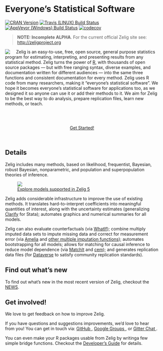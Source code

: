 Everyone's Statistical Software
==========================================

[![CRAN Version](http://www.r-pkg.org/badges/version/Zelig)](http://cran.r-project.org/package=Zelig)
[![Travis (LINUX) Build Status](https://travis-ci.org/IQSS/Zelig.svg?branch=master)](https://travis-ci.org/IQSS/Zelig)
[![AppVeyor (Windows) Build Status](https://ci.appveyor.com/api/projects/status/github/IQSS/Zelig?branch=master&svg=true)](https://ci.appveyor.com/project/IQSS/Zelig)
[![codecov](https://codecov.io/gh/IQSS/Zelig/branch/master/graph/badge.svg)](https://codecov.io/gh/IQSS/Zelig)

> <i class="fa fa-exclamation-triangle fa-1x" aria-hidden="true"></i> **NOTE: Incomplete ALPHA**. For the current official Zelig site see: <http://zeligproject.org> 

<img style="float:left; padding-right:20px" src="https://raw.githubusercontent.com/IQSS/Zelig/master/man/figures/zelig.png"/>

Zelig is an easy-to-use, free, open source, general purpose statistics program for estimating, interpreting, and presenting results from any statistical method. Zelig turns the power of [R](https://www.r-project.org/), with thousands of open source packages — but with free ranging syntax, diverse examples, and documentation written for different audiences — into the same three functions and consistent documentation for every method. Zelig uses R code from many researchers, making it "everyone's statistical software". We hope it becomes everyone's statistical software for applications too, as we designed it so anyone can use it or add their methods to it. We aim for Zelig to be the best way to do analysis, prepare replication files, learn new methods, or teach.

<br>
<br>

<p align="center">
  <a href="articles/quickstart.html" class="btn btn-warning">Get Started!</a>
</p>

<br>

## Details

Zelig includes many methods, based on likelihood, frequentist, Bayesian, robust Bayesian, nonparametric, and population and superpopulation theories of inference. 

<figure>
  <a href="articles/available_models_overview.html"><img src="https://github.com/IQSS/Zelig/blob/pkgdown/README_files/img/zelig_models_thumb.png?raw=true">
  <figcaption>Explore models supported in Zelig 5</figcaption>
  </a>

</figure>

Zelig adds considerable infrastructure to improve the use of existing methods. It translates hard-to-interpret coefficients into meaningful quantities of interest, along with the uncertainty estimates (generalizing [Clarify](http://gking.harvard.edu/publications/clarify-software-interpreting-and-presenting-statistical-results) for Stata); automates graphics and numerical summaries for all models. 


Zelig can also evaluate counterfactuals (via [WhatIf](http://gking.harvard.edu/whatif)); combine multiply imputed data sets to impute missing data and correct for measurement error (via [Amelia](http://gking.harvard.edu/amelia) and [other multiple imputation functions](reference/to_zelig_mi.html)); automates bootstrapping for all models; allows for matching for causal inference to reduce model dependence (via [MatchIt](http://gking.harvard.edu/publications/matchit-nonparametric-preprocessing-parametric-causal-inference) and [cem](http://gking.harvard.edu/cem));  and generates replication data files (for [Dataverse](http://dataverse.org/) to satisfy community replication standards). 

## Find out what's new

To find out what's new in the most recent version of Zelig, checkout the
[NEWS](https://github.com/IQSS/Zelig/blob/master/NEWS.md).

## Get involved!

We love to get feedback on how to improve Zelig.

<i class="fa fa-comment-o" aria-hidden="true"></i> If you have questions and 
suggestions improvements, we'd love to hear from you! You can get in touch via: 
<a href="https://github.com/IQSS/Zelig/issues">GitHub <i class="fa fa-github" aria-hidden="true"></i></a>, 
<a href="https://groups.google.com/forum/#!forum/zelig-statistical-software">Google Groups <i class="fa fa-google" aria-hidden="true"></i></a>, or 
<a href="https://gitter.im/Zelig-dev/CommunityQueries">Gitter Chat <i class="fa fa-comments-o" aria-hidden="true"></i></a>. 

<i class="fa fa-code" aria-hidden="true"></i> You can even make your R packages 
usable from Zelig by writinga few simple bridge functions. Checkout the 
[Developer's Guide](articles/developers-guide.html) for details.




<!------ Gitter Chat Window -------------------------------->
<style type="text/css">
aside.gitter-chat-embed {
  height: 91.5%;
  top: 8.5%;
}
</style>

<script>
  ((window.gitter = {}).chat = {}).options = {
    room: 'Zelig-dev/CommunityQueries'
  };
</script>
<script src="https://sidecar.gitter.im/dist/sidecar.v1.js" async defer></script>
